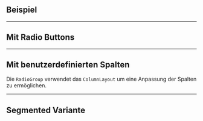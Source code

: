 ## Beispiel

<LiveCodeEditor />

---

## Mit Radio Buttons

<LiveCodeEditor example="buttons" />

---

## Mit benutzerdefinierten Spalten

Die `RadioGroup` verwendet das `ColumnLayout` um eine Anpassung der Spalten zu
ermöglichen.

<LiveCodeEditor example="customColumns" />

---

## Segmented Variante

<LiveCodeEditor example="segmented" />
